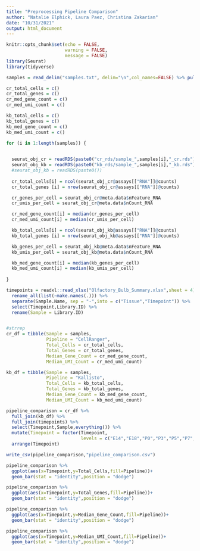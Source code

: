---
title: "Preprocessing Pipeline Comparison"
author: "Natalie Elphick, Laura Paez, Christina Zakarian"
date: "10/31/2021"
output: html_document
---

```{r setup, include=FALSE}
knitr::opts_chunk$set(echo = FALSE,
                      warning = FALSE,
                      message = FALSE)
library(Seurat)
library(tidyverse)
```

```{r}
samples = read_delim("samples.txt", delim="\n",col_names=FALSE) %>% pull(X1)

cr_total_cells = c()
cr_total_genes = c()
cr_med_gene_count = c()
cr_med_umi_count = c()

kb_total_cells = c()
kb_total_genes = c()
kb_med_gene_count = c()
kb_med_umi_count = c()

for (i in 1:length(samples)) {

  
  seurat_obj_cr = readRDS(paste0("cr_rds/sample_",samples[i],"_cr.rds"))
  seurat_obj_kb = readRDS(paste0("kb_rds/sample_",samples[i],"_kb.rds"))
  #seurat_obj_kb = readRDS(paste0())
  
  cr_total_cells[i] = ncol(seurat_obj_cr@assays[["RNA"]]@counts)
  cr_total_genes [i] = nrow(seurat_obj_cr@assays[["RNA"]]@counts)

  cr_genes_per_cell = seurat_obj_cr@meta.data$nFeature_RNA
  cr_umis_per_cell = seurat_obj_cr@meta.data$nCount_RNA

  cr_med_gene_count[i] = median(cr_genes_per_cell)
  cr_med_umi_count[i] = median(cr_umis_per_cell)

  kb_total_cells[i] = ncol(seurat_obj_kb@assays[["RNA"]]@counts)
  kb_total_genes [i] = nrow(seurat_obj_kb@assays[["RNA"]]@counts)

  kb_genes_per_cell = seurat_obj_kb@meta.data$nFeature_RNA
  kb_umis_per_cell = seurat_obj_kb@meta.data$nCount_RNA

  kb_med_gene_count[i] = median(kb_genes_per_cell)
  kb_med_umi_count[i] = median(kb_umis_per_cell)
  
}
```

```{r}

timepoints = readxl::read_xlsx("Olfactory_Bulb_Summary.xlsx",sheet = 4) %>%
  rename_all(list(~make.names(.))) %>%
  separate(Sample.Name, sep = "-",into = c("Tissue","Timepoint")) %>%
  select(Timepoint,Library.ID) %>%
  rename(Sample = Library.ID)


#strrep
cr_df = tibble(Sample = samples,
               Pipeline = "CellRanger",
               Total_Cells = cr_total_cells,
               Total_Genes = cr_total_genes,
               Median_Gene_Count = cr_med_gene_count,
               Median_UMI_Count = cr_med_umi_count)

kb_df = tibble(Sample = samples,
               Pipeline = "Kallisto",
               Total_Cells = kb_total_cells,
               Total_Genes = kb_total_genes,
               Median_Gene_Count = kb_med_gene_count,
               Median_UMI_Count = kb_med_umi_count)

pipeline_comparison = cr_df %>%
  full_join(kb_df) %>%
  full_join(timepoints) %>%
  select(Timepoint,Sample,everything()) %>%
  mutate(Timepoint = factor(Timepoint,
                            levels = c("E14","E18","P0","P3","P5","P7","P10","P14","P21","Adult"))) %>%
  arrange(Timepoint)

write_csv(pipeline_comparison,"pipeline_comparison.csv")

```

```{r}
pipeline_comparison %>%
  ggplot(aes(x=Timepoint,y=Total_Cells,fill=Pipeline))+
  geom_bar(stat = "identity",position = "dodge")
```
```{r}
pipeline_comparison %>%
  ggplot(aes(x=Timepoint,y=Total_Genes,fill=Pipeline))+
  geom_bar(stat = "identity",position = "dodge")
```


```{r}
pipeline_comparison %>%
  ggplot(aes(x=Timepoint,y=Median_Gene_Count,fill=Pipeline))+
  geom_bar(stat = "identity",position = "dodge")
```

```{r}
pipeline_comparison %>%
  ggplot(aes(x=Timepoint,y=Median_UMI_Count,fill=Pipeline))+
  geom_bar(stat = "identity",position = "dodge")
```


